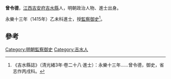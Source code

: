 {{Disputed|time=2021-11-24T20:42:47+00:00}}
'''曾令德'''，[[江西|江西]][[吉安府|吉安府]][[吉水縣|吉水縣]]人，明朝政治人物、進士出身。

永樂十三年（1415年）乙未科進士，授[[監察御史|監察御史]]<ref>《吉水縣誌》（清光緒3年·卷二十八·進士）：永樂十三年……曾令德，御史，省志作丙戌科。</ref>。

==參考==
{{reflist}}
{{明朝人物小作品}}
{{永樂十三年乙未科殿試金榜}}
{{DEFAULTSORT:Zeng曾}}
[[Category:明朝監察御史|Category:明朝監察御史]]
[[Category:吉水人|Category:吉水人]]